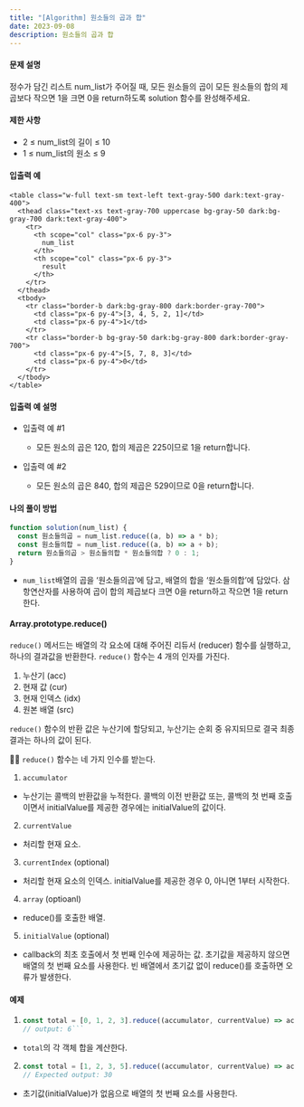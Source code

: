 ```yaml
---
title: "[Algorithm] 원소들의 곱과 합"
date: 2023-09-08
description: 원소들의 곱과 합
---
```


#### 문제 설명

정수가 담긴 리스트 num_list가 주어질 때, 모든 원소들의 곱이 모든 원소들의 합의 제곱보다 작으면 1을 크면 0을 return하도록 solution 함수를 완성해주세요.

#### 제한 사항

- 2 ≤ num_list의 길이 ≤ 10
- 1 ≤ num_list의 원소 ≤ 9

#### 입출력 예

    <table class="w-full text-sm text-left text-gray-500 dark:text-gray-400">
      <thead class="text-xs text-gray-700 uppercase bg-gray-50 dark:bg-gray-700 dark:text-gray-400">
        <tr>
          <th scope="col" class="px-6 py-3">
            num_list
          </th>
          <th scope="col" class="px-6 py-3">
            result
          </th>
        </tr>
      </thead>
      <tbody>
        <tr class="border-b dark:bg-gray-800 dark:border-gray-700">
          <td class="px-6 py-4">[3, 4, 5, 2, 1]</td>
          <td class="px-6 py-4">1</td>
        </tr>
        <tr class="border-b bg-gray-50 dark:bg-gray-800 dark:border-gray-700">
          <td class="px-6 py-4">[5, 7, 8, 3]</td>
          <td class="px-6 py-4">0</td>
        </tr>
      </tbody>
    </table>

#### 입출력 예 설명

- 입출력 예 #1

  - 모든 원소의 곱은 120, 합의 제곱은 225이므로 1을 return합니다.

- 입출력 예 #2

  - 모든 원소의 곱은 840, 합의 제곱은 529이므로 0을 return합니다.

#### 나의 풀이 방법

```js
function solution(num_list) {
  const 원소들의곱 = num_list.reduce((a, b) => a * b);
  const 원소들의합 = num_list.reduce((a, b) => a + b);
  return 원소들의곱 > 원소들의합 * 원소들의합 ? 0 : 1;
}
```

- `num_list`배열의 곱을 ‘원소들의곱’에 담고, 배열의 합을 ‘원소들의합’에 담았다. 삼항연산자를 사용하여 곱이 합의 제곱보다 크면 0을 return하고 작으면 1을 return한다.

#### Array.prototype.reduce()

`reduce()` 메서드는 배열의 각 요소에 대해 주어진 리듀서 (reducer) 함수를 실행하고, 하나의 결과값을 반환한다. `reduce()` 함수는 4 개의 인자를 가진다.

1. 누산기 (acc)
2. 현재 값 (cur)
3. 현재 인덱스 (idx)
4. 원본 배열 (src)

`reduce()` 함수의 반환 값은 누산기에 할당되고, 누산기는 순회 중 유지되므로 결국 최종 결과는 하나의 값이 된다.

👵🏻 `reduce()` 함수는 네 가지 인수를 받는다.

1. `accumulator`

- 누산기는 콜백의 반환값을 누적한다. 콜백의 이전 반환값 또는, 콜백의 첫 번째 호출이면서 initialValue를 제공한 경우에는 initialValue의 값이다.

2. `currentValue`

- 처리할 현재 요소.

3. `currentIndex` (optional)

- 처리할 현재 요소의 인덱스. initialValue를 제공한 경우 0, 아니면 1부터 시작한다.

4. `array` (optioanl)

- reduce()를 호출한 배열.

5. `initialValue` (optional)

- callback의 최초 호출에서 첫 번째 인수에 제공하는 값. 초기값을 제공하지 않으면 배열의 첫 번째 요소를 사용한다. 빈 배열에서 초기값 없이 reduce()를 호출하면 오류가 발생한다.

#### 예제

1. ````js
   const total = [0, 1, 2, 3].reduce((accumulator, currentValue) => accumulator + currentValue, 0);
   // output: 6```
   ````

- `total`의 각 객체 합을 계산한다.

2. ```js
   const total = [1, 2, 3, 5].reduce((accumulator, currentValue) => accumulator * currentValue);
   // Expected output: 30
   ```

- 초기값(initialValue)가 없음으로 배열의 첫 번째 요소를 사용한다.
